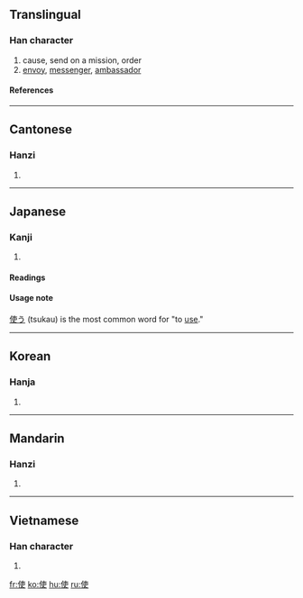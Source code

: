 ==Translingual==
===Han character===
{{Han char|rad=人|as=06|sn=8|four=2520<sub>6</sub>|canj=人十中大 (OJLK)}}
# cause, send on a mission, order
# [[envoy]], [[messenger]], [[ambassador]]
====References====
{{Han ref|kx=0101.050|dkj=00573|dj=0213.120|hdz=10145.020|uh=4F7F|ud=20351|bh=A8CF|bd=43215}}
----
==Cantonese==
===Hanzi===
{{yue-hanzi|jyut=|y=sai2, si2 si3}}
# {{defn|Cantonese}}
----
==Japanese==
===Kanji===
{{ja-kanji|grade=|rs=人06}}
# {{defn|Japanese}} 
====Readings====
{{ja-readings|on=[[し]] (shi)|kun=[[つか]] (tsuka)}}

====Usage note====
[[使う]] (tsukau) is the most common word for "to [[use]]."
----
==Korean==
===Hanja===
{{ko-hanja|hangeul=[[사]], [[시]]|rv=sa, si|mr=sa, si}}
# {{defn|Korean}}
----
==Mandarin==
===Hanzi===
{{cmn-hanzi|pin=[[shǐ]] (shi3)|wg=shih<sup>3</sup>}}
# {{defn|Mandarin}}
----
==Vietnamese==
===Han character===
{{vi-hantu|sú'}}
# {{defn|Vietnamese}}

[[fr:使]]
[[ko:使]]
[[hu:使]]
[[ru:使]]